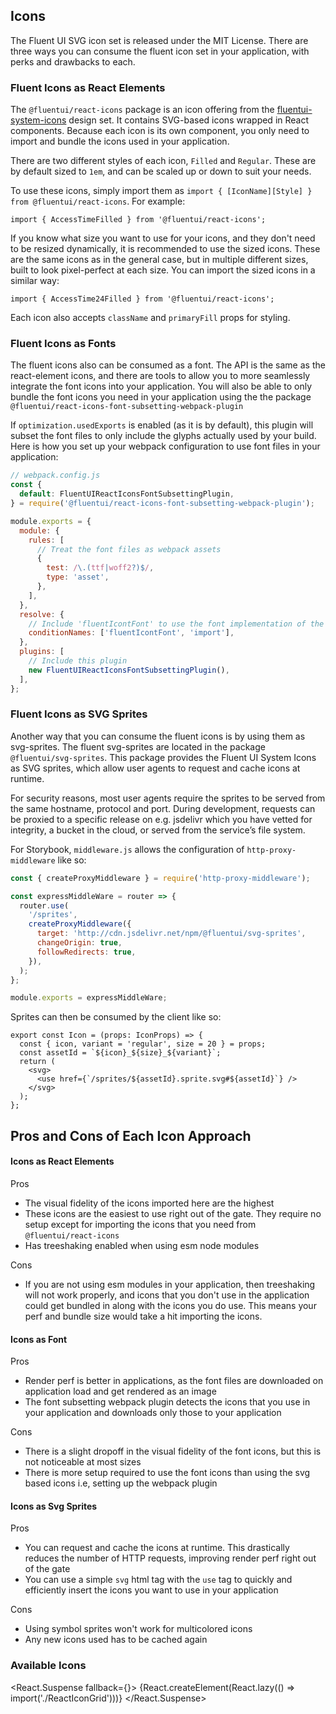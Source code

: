 
<Meta title="Concepts/Developer/Icons" />

## Icons

The Fluent UI SVG icon set is released under the MIT License. There are three ways you can consume the fluent icon set in your application, with perks and drawbacks to each.

### Fluent Icons as React Elements

The `@fluentui/react-icons` package is an icon offering from the [fluentui-system-icons](https://github.com/microsoft/fluentui-system-icons/tree/master/packages/react-icons) design set. It contains SVG-based icons wrapped in React components. Because each icon is its own component, you only need to import and bundle the icons used in your application.

There are two different styles of each icon, `Filled` and `Regular`. These are by default sized to `1em`, and can be scaled up or down to suit your needs.

To use these icons, simply import them as `import { [IconName][Style] } from @fluentui/react-icons`. For example:

```tsx
import { AccessTimeFilled } from '@fluentui/react-icons';
```

If you know what size you want to use for your icons, and they don't need to be resized dynamically, it is recommended to use the sized icons. These are the same icons as in the general case, but in multiple different sizes, built to look pixel-perfect at each size.
You can import the sized icons in a similar way:

```tsx
import { AccessTime24Filled } from '@fluentui/react-icons';
```

Each icon also accepts `className` and `primaryFill` props for styling.

### Fluent Icons as Fonts

The fluent icons also can be consumed as a font. The API is the same as the react-element icons, and there are tools to allow you to more seamlessly integrate the font icons
into your application. You will also be able to only bundle the font icons you need in your application using the the package `@fluentui/react-icons-font-subsetting-webpack-plugin`

If `optimization.usedExports` is enabled (as it is by default), this plugin will subset the font files to only include the glyphs actually used by your build.
Here is how you set up your webpack configuration to use font files in your application:

```js
// webpack.config.js
const {
  default: FluentUIReactIconsFontSubsettingPlugin,
} = require('@fluentui/react-icons-font-subsetting-webpack-plugin');

module.exports = {
  module: {
    rules: [
      // Treat the font files as webpack assets
      {
        test: /\.(ttf|woff2?)$/,
        type: 'asset',
      },
    ],
  },
  resolve: {
    // Include 'fluentIcontFont' to use the font implementation of the Fluent icons
    conditionNames: ['fluentIcontFont', 'import'],
  },
  plugins: [
    // Include this plugin
    new FluentUIReactIconsFontSubsettingPlugin(),
  ],
};
```

### Fluent Icons as SVG Sprites

Another way that you can consume the fluent icons is by using them as svg-sprites. The fluent svg-sprites are located in the package `@fluentui/svg-sprites`.
This package provides the Fluent UI System Icons as SVG sprites, which allow user agents to request and cache icons at runtime.

For security reasons, most user agents require the sprites to be served from the same hostname, protocol and port. During development, requests can be proxied to a specific release on e.g. jsdelivr which you have vetted for integrity, a bucket in the cloud, or served from the service’s file system.

For Storybook, `middleware.js` allows the configuration of `http-proxy-middleware` like so:

```js
const { createProxyMiddleware } = require('http-proxy-middleware');

const expressMiddleWare = router => {
  router.use(
    '/sprites',
    createProxyMiddleware({
      target: 'http://cdn.jsdelivr.net/npm/@fluentui/svg-sprites',
      changeOrigin: true,
      followRedirects: true,
    }),
  );
};

module.exports = expressMiddleWare;
```

Sprites can then be consumed by the client like so:

```tsx
export const Icon = (props: IconProps) => {
  const { icon, variant = 'regular', size = 20 } = props;
  const assetId = `${icon}_${size}_${variant}`;
  return (
    <svg>
      <use href={`/sprites/${assetId}.sprite.svg#${assetId}`} />
    </svg>
  );
};
```

## Pros and Cons of Each Icon Approach

#### Icons as React Elements

Pros

- The visual fidelity of the icons imported here are the highest
- These icons are the easiest to use right out of the gate. They require no setup except for importing the icons that you need from `@fluentui/react-icons`
- Has treeshaking enabled when using esm node modules

Cons

- If you are not using esm modules in your application, then treeshaking will not work properly, and icons that you don't use in the application
  could get bundled in along with the icons you do use. This means your perf and bundle size would take a hit importing the icons.

#### Icons as Font

Pros

- Render perf is better in applications, as the font files are downloaded on application load and get rendered as an image
- The font subsetting webpack plugin detects the icons that you use in your application and downloads only those to your application

Cons

- There is a slight dropoff in the visual fidelity of the font icons, but this is not noticeable at most sizes
- There is more setup required to use the font icons than using the svg based icons i.e, setting up the webpack plugin

#### Icons as Svg Sprites

Pros

- You can request and cache the icons at runtime. This drastically reduces the number of HTTP requests, improving render perf right out of the gate
- You can use a simple `svg` html tag with the `use` tag to quickly and efficiently insert the icons you want to use in your application

Cons

- Using symbol sprites won't work for multicolored icons
- Any new icons used has to be cached again

### Available Icons

<React.Suspense fallback={<Spinner label="Loading..." />}>
  {React.createElement(React.lazy(() => import('./ReactIconGrid')))}
</React.Suspense>
